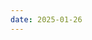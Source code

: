 ```yaml
---
date: 2025-01-26
---
```



<LayoutA
  title="なつかしい、穏やかな光"
  description="Janiary 26, 2025"
  image="/img/blog/2025/L1010060.jpg"
  caption="中庭に面して縁側のように自然光と室内の光が混じり合う空間"
  body="インタビューについての圧倒的な教科書 スタッズ・ターケルの『仕事！』に初対面。予想よりもさらに大きくて、かつ分厚い本だった。  
同じ著者による『インタビューという仕事』のような活版印刷な雰囲気がなかったのは、ちょっと残念。出版年は『仕事！』の方が古いのに、なぜだろうか。  
イントロダクションから長いが既におもしろい。"
/>
